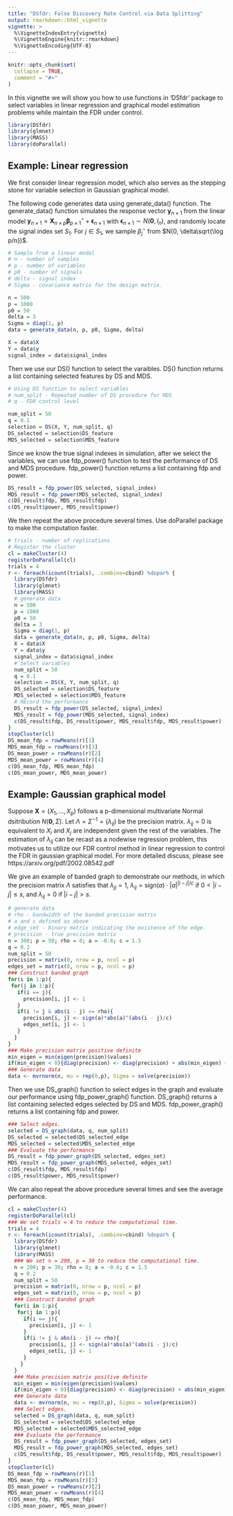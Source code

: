 ```yaml
---
title: "DSfdr: False Discovery Rate Control via Data Splitting"
output: rmarkdown::html_vignette
vignette: >
  %\VignetteIndexEntry{vignette}
  %\VignetteEngine{knitr::rmarkdown}
  %\VignetteEncoding{UTF-8}
---
```


```r
knitr::opts_chunk$set(
  collapse = TRUE,
  comment = "#>"
)
```

In this vignette we will show you how to use functions in 'DSfdr' package to select variables in linear regression and graphical model estimation problems while maintain the FDR under control.

```r
library(DSfdr)
library(glmnet)
library(MASS)
library(doParallel)
```

## Example: Linear regression

We first consider linear regression model, which also serves as the stepping stone for variable selection in Gaussian graphical model.

The following code generates data using generate_data() function. The generate_data() function simulates the response vector $\mathbf y_{n\times 1}$ from the linear model $\mathbf y_{n\times 1} = \mathbf X_{n\times p}\mathbf\beta^\star_{p\times 1} + \mathbf\epsilon_{n\times 1}$ with $\mathbf\epsilon_{n\times 1}\sim N(\mathbf 0, I_n)$, and
 randomly locate the signal index set $S_1$. For $j\in S_1$, we sample $\beta^\star_j$ from $N(0, \delta\sqrt{\log p/n})$.
```r
# Sample from a linear model
# n - number of samples
# p - number of variables
# p0 - number of signals
# delta - signal index
# Sigma - covariance matrix for the design matrix.

n = 500
p = 1000
p0 = 50
delta = 3
Sigma = diag(1, p)
data = generate_data(n, p, p0, Sigma, delta)

X = data$X
Y = data$y
signal_index = data$signal_index
```

Then we use our DS() function to select the varaibles. DS() function returns a list containing selected features by DS and MDS.
 
```r
# Using DS function to select variables
# num_split - Repeated number of DS procedure for MDS
# q - FDR control level

num_split = 50
q = 0.1
selection = DS(X, Y, num_split, q)
DS_selected = selection$DS_feature
MDS_selected = selection$MDS_feature
```

Since we know the true signal indexes in simulation, after we select the variables, we can use fdp_power() function to test the performance of DS and MDS procedure. fdp_power() function returns a list containing fdp and power.

```r
DS_result = fdp_power(DS_selected, signal_index)
MDS_result = fdp_power(MDS_selected, signal_index)
c(DS_result$fdp, MDS_result$fdp)
c(DS_result$power, MDS_result$power)
```

We then repeat the above procedure several times. Use doParallel package to make the computation faster.
```r
# trials - number of replications
# Register the cluster
cl = makeCluster(4)
registerDoParallel(cl)
trials = 4
r <- foreach(icount(trials), .combine=cbind) %dopar% {
  library(DSfdr)
  library(glmnet)
  library(MASS)
  # generate data
  n = 500
  p = 1000
  p0 = 50
  delta = 3
  Sigma = diag(1, p)
  data = generate_data(n, p, p0, Sigma, delta)
  X = data$X
  Y = data$y
  signal_index = data$signal_index
  # Select variables
  num_split = 50
  q = 0.1
  selection = DS(X, Y, num_split, q)
  DS_selected = selection$DS_feature
  MDS_selected = selection$MDS_feature
  # REcord the performance
  DS_result = fdp_power(DS_selected, signal_index)
  MDS_result = fdp_power(MDS_selected, signal_index)
  c(DS_result$fdp, DS_result$power, MDS_result$fdp, MDS_result$power)
}
stopCluster(cl)
DS_mean_fdp = rowMeans(r)[1]
MDS_mean_fdp = rowMeans(r)[3]
DS_mean_power = rowMeans(r)[2]
MDS_mean_power = rowMeans(r)[4]
c(DS_mean_fdp, MDS_mean_fdp)
c(DS_mean_power, MDS_mean_power)

```

## Example: Gaussian  graphical model

Suppose $\mathbf X = (X_1,\ldots, X_p)$ follows a p-dimensional multivariate Normal dsitribution $N(\mathbf 0, \Sigma)$. Let $\Lambda = \Sigma^{-1} = (\lambda_{ij})$ be the precision matrix. $\lambda_{ij} = 0$ is equivalent to $X_i$ and $X_j$ are independent given the rest of the variables. The estimation of $\lambda_{ij}$ can be recast as a nodewise regression problem, this motivates us to utilize our FDR control method in linear regression to control the FDR in gaussian graphical model. For more detailed discuss, please see https://arxiv.org/pdf/2002.08542.pdf

We give an example of banded graph to demonstrate our methods, in which the precision matrix $\Lambda$ satisfies that $\lambda_{jj} = 1$, $\lambda_{ij} = \text{sign}(a)\cdot|a|^{|i - j|/c}$ if $0 < |i - j| \leq s$, and $\lambda_{ij} = 0$ if $|i - j| > s$.

```r
# generate data
# rho - bandwidth of the banded precision matrix
# a and c defined as above
# edge_set - binary matrix indicating the existence of the edge.
# precision - true precision matrix
n = 300; p = 50; rho = 8; a = -0.6; c = 1.5
q = 0.2
num_split = 50
precision = matrix(0, nrow = p, ncol = p)
edges_set = matrix(0, nrow = p, ncol = p)
### Construct banded graph
for(i in 1:p){
 for(j in 1:p){
   if(i == j){
     precision[i, j] <- 1
   }
   if(i != j & abs(i - j) <= rho){
     precision[i, j] <- sign(a)*abs(a)^(abs(i - j)/c)
     edges_set[i, j] <- 1
   }
  }
}
### Make precision matrix positive definite
min_eigen = min(eigen(precision)$values)
if(min_eigen < 0){diag(precision) <- diag(precision) + abs(min_eigen) + 0.005}
### Generate data
data <- mvrnorm(n, mu = rep(0,p), Sigma = solve(precision))
```

Then we use DS_graph() function to select edges in the graph and evaluate our performance using fdp_power_graph() function.  DS_graph() returns a list containing selected edges selected by DS and MDS. fdp_power_graph() returns a list containing fdp and power.

```r
### Select edges.
selected = DS_graph(data, q, num_split)
DS_selected = selected$DS_selected_edge
MDS_selected = selected$MDS_selected_edge
### Evaluate the performance
DS_result = fdp_power_graph(DS_selected, edges_set)
MDS_result = fdp_power_graph(MDS_selected, edges_set)
c(DS_result$fdp, MDS_result$fdp)
c(DS_result$power, MDS_result$power)
```

We can also repeat the above procedure several times and see the average performance.

```r
cl = makeCluster(4)
registerDoParallel(cl)
### We set trials = 4 to reduce the computational time.
trials = 4
r <- foreach(icount(trials), .combine=cbind) %dopar% {
  library(DSfdr)
  library(glmnet)
  library(MASS)
  ### We set n = 200, p = 30 to reduce the computational time.
  n = 200; p = 30; rho = 8; a = -0.6; c = 1.5
  q = 0.2
  num_split = 50
  precision = matrix(0, nrow = p, ncol = p)
  edges_set = matrix(0, nrow = p, ncol = p)
  ### Construct banded graph
  for(i in 1:p){
   for(j in 1:p){
     if(i == j){
       precision[i, j] <- 1
     }
     if(i != j & abs(i - j) <= rho){
       precision[i, j] <- sign(a)*abs(a)^(abs(i - j)/c)
       edges_set[i, j] <- 1
     }
    }
  }
  ### Make precision matrix positive definite
  min_eigen = min(eigen(precision)$values)
  if(min_eigen < 0){diag(precision) <- diag(precision) + abs(min_eigen) + 0.005}
  ### Generate data
  data <- mvrnorm(n, mu = rep(0,p), Sigma = solve(precision))
  ### Select edges.
  selected = DS_graph(data, q, num_split)
  DS_selected = selected$DS_selected_edge
  MDS_selected = selected$MDS_selected_edge
  ### Evaluate the performance
  DS_result = fdp_power_graph(DS_selected, edges_set)
  MDS_result = fdp_power_graph(MDS_selected, edges_set)
  c(DS_result$fdp, DS_result$power, MDS_result$fdp, MDS_result$power)
}
stopCluster(cl)
DS_mean_fdp = rowMeans(r)[1]
MDS_mean_fdp = rowMeans(r)[3]
DS_mean_power = rowMeans(r)[2]
MDS_mean_power = rowMeans(r)[4]
c(DS_mean_fdp, MDS_mean_fdp)
c(DS_mean_power, MDS_mean_power)
```






